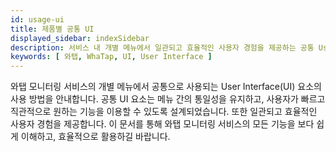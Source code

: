 ```yaml
---
id: usage-ui
title: 제품별 공통 UI
displayed_sidebar: indexSidebar
description: 서비스 내 개별 메뉴에서 일관되고 효율적인 사용자 경험을 제공하는 공통 User Interface(UI) 요소의 사용 방법을 안내합니다.
keywords: [ 와탭, WhaTap, UI, User Interface ]
---
```


와탭 모니터링 서비스의 개별 메뉴에서 공통으로 사용되는 User Interface(UI) 요소의 사용 방법을 안내합니다. 공통 UI 요소는 메뉴 간의 통일성을 유지하고, 사용자가 빠르고 직관적으로 원하는 기능을 이용할 수 있도록 설계되었습니다. 또한 일관되고 효율적인 사용자 경험을 제공합니다. 이 문서를 통해 와탭 모니터링 서비스의 모든 기능을 보다 쉽게 이해하고, 효율적으로 활용하길 바랍니다.


<Timeselector />